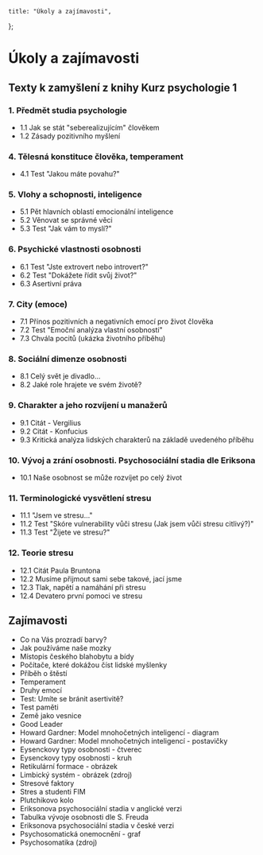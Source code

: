
    title: "Úkoly a zajímavosti",
};

# Úkoly a zajímavosti

## Texty k zamyšlení z knihy Kurz psychologie 1

### 1. Předmět studia psychologie

- <Link href="/psy1/ukoly/1.1">1.1 Jak se stát "seberealizujícím" člověkem</Link>
- <Link href="/psy1/ukoly/1.2">1.2 Zásady pozitivního myšlení</Link>

### 4. Tělesná konstituce člověka, temperament

- <Link href="/psy1/ukoly/4.1">4.1 Test "Jakou máte povahu?" <InteractiveBadge/></Link>

### 5. Vlohy a schopnosti, inteligence

- <Link href="/psy1/ukoly/5.1">5.1 Pět hlavních oblastí emocionální inteligence</Link>
- <Link href="/psy1/ukoly/5.2">5.2 Věnovat se správné věci</Link>
- <Link href="/psy1/ukoly/5.3">5.3 Test "Jak vám to myslí?" <InteractiveBadge/></Link>

### 6. Psychické vlastnosti osobnosti

- <Link href="/psy1/ukoly/6.1">6.1 Test "Jste extrovert nebo introvert?"</Link>
- <Link href="/psy1/ukoly/6.2">6.2 Test "Dokážete řídit svůj život?" <InteractiveBadge/></Link>
- <Link href="/psy1/ukoly/6.3">6.3 Asertivní práva</Link>

### 7. City (emoce)

- <Link href="/psy1/ukoly/7.1">7.1 Přínos pozitivních a negativních emocí pro život člověka</Link>
- <Link href="/psy1/ukoly/7.2">7.2 Test "Emoční analýza vlastní osobnosti"</Link>
- <Link href="/psy1/ukoly/7.3">7.3 Chvála pocitů (ukázka životního příběhu)</Link>

### 8. Sociální dimenze osobnosti

- <Link href="/psy1/ukoly/8.1">8.1 Celý svět je divadlo...</Link>
- <Link href="/psy1/ukoly/8.2">8.2 Jaké role hrajete ve svém životě?</Link>

### 9. Charakter a jeho rozvíjení u manažerů

- <Link href="/psy1/ukoly/9.1">9.1 Citát - Vergilius</Link>
- <Link href="/psy1/ukoly/9.2">9.2 Citát - Konfucius</Link>
- <Link href="/psy1/ukoly/9.3">9.3 Kritická analýza lidských charakterů na základě uvedeného příběhu</Link>

### 10. Vývoj a zrání osobnosti. Psychosociální stadia dle Eriksona

- <Link href="/psy1/ukoly/10.1">10.1 Naše osobnost se může rozvíjet po celý život</Link>

### 11. Terminologické vysvětlení stresu

- <Link href="/psy1/ukoly/11.1">11.1 "Jsem ve stresu..."</Link>
- <Link href="/psy1/ukoly/11.2">11.2 Test "Skóre vulnerability vůči stresu (Jak jsem vůči stresu citlivý?)" <InteractiveBadge/></Link>
- <Link href="/psy1/ukoly/11.3">11.3 Test "Žijete ve stresu?" <InteractiveBadge/></Link>

### 12. Teorie stresu

- <Link href="/psy1/ukoly/12.1">12.1 Citát Paula Bruntona</Link>
- <Link href="/psy1/ukoly/12.2">12.2 Musíme přijmout sami sebe takové, jací jsme</Link>
- <Link href="/psy1/ukoly/12.3">12.3 Tlak, napětí a namáhání při stresu</Link>
- <Link href="/psy1/ukoly/12.4">12.4 Devatero první pomoci ve stresu</Link>

## Zajímavosti

- <Link href="/doc/barvy.pdf" file>Co na Vás prozradí barvy?</Link>
- <Link href="/doc/mozky.pdf" file>Jak používáme naše mozky</Link>
- <Link href="/doc/kde_se_zije_nejlip.pdf" file>Místopis českého blahobytu a bídy</Link>
- <Link href="/doc/pocitace_myslenky.pdf" file>Počítače, které dokážou číst lidské myšlenky</Link>
- <Link href="/doc/pribeh_o_stesti.pdf" file>Příběh o štěstí</Link>
- <Link href="/doc/temperament.pdf" file>Temperament</Link>
- <Link href="/doc/druhy_emoci.pdf" file>Druhy emocí</Link>
- <Link href="/doc/test_asertivita.pdf" file>Test: Umíte se bránit asertivitě?</Link>
- <Link href="/doc/test_pameti.pdf" file>Test paměti</Link>
- <Link href="/doc/zeme_jako_vesnice.pdf" file>Země jako vesnice</Link>
- <Link href="/img/goodleader.jpg" file>Good Leader</Link>
- <Link href="/img/diagram.png" file>Howard Gardner: Model mnohočetných inteligencí - diagram</Link>
- <Link href="/img/postavicky.png" file>Howard Gardner: Model mnohočetných inteligencí - postavičky</Link>
- <Link href="/img/eysenck.jpg" file>Eysenckovy typy osobnosti - čtverec</Link>
- <Link href="/img/eysenckkruh.png" file>Eysenckovy typy osobnosti - kruh</Link>
- <Link href="/img/retikularniFormace.jpg" file>Retikulární formace - obrázek</Link>
- <Link href="/img/b-limcz.png" file>Limbický systém - obrázek</Link> (<Link href="https://www.kurzy-leceni.cz/cs/blog/jak-zklidnit-svuj-emocni-mozek-.alej">zdroj</Link>)
- <Link href="/doc/stresove_faktory.pdf" file>Stresové faktory</Link>
- <Link href="https://www.youtube.com/watch?v=MaoLp38O25k&feature=youtu.be">Stres a studenti FIM</Link>
- <Link href="https://upload.wikimedia.org/wikipedia/commons/c/ce/Plutchik-wheel.svg">Plutchikovo kolo</Link>
- <Link href="/doc/EriksonovaPsychoSocStadia.png" file>Eriksonova psychosociální stadia v anglické verzi</Link>
- <Link href="/doc/freudTabulka.jpeg" file>Tabulka vývoje osobnosti dle S. Freuda</Link>
- <Link href="/doc/VyvojoveStupnePsychiky.png" file>Eriksonova psychosociální stadia v české verzi</Link>
- <Link href="/img/graf_psychosomatickaonemocneni.png" file>Psychosomatická onemocnění - graf</Link>
- <Link href="/img/psy1_psychosomatika.png" file>Psychosomatika</Link> (<Link href="https://danielpetlak.cz/o-projektu/psychosomatika/">zdroj</Link>)
